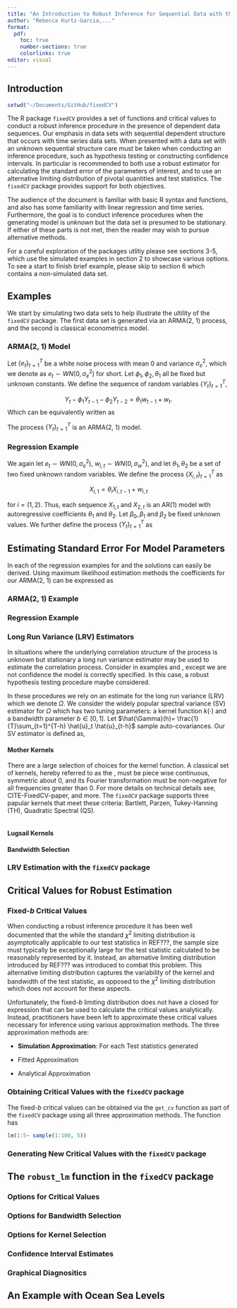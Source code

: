 ```yaml
---
title: "An Introduction to Robust Inference for Sequential Data with the R Package `fixedCV`"
author: "Rebecca Kurtz-Garcia,..."
format:
  pdf:
    toc: true
    number-sections: true
    colorlinks: true
editor: visual
---
```


\newpage

## Introduction 

```r
setwd("~/Documents/GitHub/fixedCV")
```


The R package `fixedCV` provides a set of functions and critical values to conduct a robust inference procedure in the presence of dependent data sequences. Our emphasis in data sets with sequential dependent structure that occurs with time series data sets. When presented with a data set with an unknown sequential structure care must be taken when conducting an inference procedure, such as hypothesis testing or constructing confidence intervals. In particular is recommended to both use a robust estimator for calculating the standard error of the parameters of interest, and to use an alternative limiting distribution of pivotal quantities and test statistics. The `fixedCV` package provides support for both objectives. 

The audience of the document is familiar with basic R syntax and functions, and also has some familiarity with linear regression and time series. Furthermore, the goal is to conduct inference procedures when the generating model is *unknown* but the data set is presumed to be stationary.  If either of these parts is not met, then the reader may wish to pursue alternative methods. 

For a careful exploration of the packages utlitiy please see sections 3-5, which use the simulated examples in section 2 to showcase various options. To see a start to finish brief example, please skip to section 6 which contains a non-simulated data set. 

## Examples

We start by simulating two data sets to help illustrate the ultility of the `fixedCV` package. The first data set is generated via an ARMA(2, 1) process, and the second is classical econometrics model. 

### ARMA(2, 1) Model 

Let $\{e_t\}_{t=1}^{T}$ be a white noise process with mean 0 and variance $\sigma_e^2$, which we denote as $e_t \sim WN(0, \sigma^2_e)$ for short.  Let $\phi_1, \phi_2, \theta_1$ all be fixed but unknown constants. We define the sequence of random variables $\{Y_t\}_{t=1}^T$, 

$$Y_t - \phi_1 Y_{t-1} - \phi_2 Y_{t-2} = \theta_1 w_{t-1} + w_t .$$
\noindent Which can be equivalently written as 

\begin{equation}
Y_t  = \phi_1 Y_{t-1} + \phi_2 Y_{t-2}+  \theta_1 e_{t-1}+ e_t.
\label{eq:ARMA_ex}
\end{equation}

The process $\{Y_t\}_{t=1}^T$ is an ARMA(2, 1) model. 

### Regression Example  

We again let $e_t \sim WN(0, \sigma^2_e)$, $w_{i,t} \sim WN(0, \sigma^2_w)$, and let $\theta_1, \theta_2$ be a set of two fixed unknown random variables. We define the process $\{X_{i, t}\}_{t=1}^T$ as 

$$X_{i,1} = \theta_i X_{i, t-1} + w_{i,t}$$

\noindent for $i = (1,2)$.  Thus, each sequence $X_{1, t}$ and $X_{2,t}$ is an AR(1) model with autoregressive coefficients $\theta_1$ and $\theta_2$. Let $\beta_0, \beta_1$ and $\beta_2$ be fixed unknown values. We further define the process $\{Y_t\}_{t=1}^T$ as 

\begin{equation}
Y_t = \beta_0 + \beta_1 X_{1,t} + \beta_2 X_{2,t} + e_t
\label{eq:reg_ex}
\end{equation}

## Estimating Standard Error For Model Parameters 

In each of the regression examples for \ref{eq:ARMA_ex} and \ref{eq:reg_ex} the solutions can easily be derived. Using maximum likelihood estimation methods the coefficients for our ARMA(2, 1) can be expressed as 



### ARMA(2, 1) Example   

### Regression Example 

### Long Run Variance (LRV) Estimators 

In situations where the underlying correlation structure of the process is unknown but stationary a long run variance estimator may be used to estimate the correlation process. Consider in examples \ref{eq:ARMA_ex} and \ref{eq:reg_ex}, except we are not confidence the model is correctly specified. In this case, a robust hypothesis testing procedure maybe considered. 

In these procedures we rely on an estimate for the long run variance (LRV) which we denote $\Omega$. We consider the widely popular  spectral variance (SV) estimator for $\Omega$ which has two tuning parameters: a kernel function $k(\cdot)$ and a bandwidth parameter $b \in [0,1]$. Let $\hat{\Gamma}(h)= \frac{1}{T}\sum_{t=1}^{T-h} \hat{u}_t \hat{u}_{t-h}$ sample auto-covariances. Our SV estimator is defined as, 

\begin{equation}
\hat{\Omega}_T =  \sum_{h=-(T-1)}^{T-1} \kappa\left(\frac{h}{bT} \right ) \hat{\Gamma}(h).
\label{eq:LRV}
\end{equation}


#### Mother Kernels 

There are a large selection of choices for the kernel function. A classical set of kernels, hereby referred to as the \textit{mother kenels}, must be piece wise continuous, symmetric about 0, and its Fourier transformation must be non-negative for all frequencies greater than 0. For more details on technical details see, CITE-FixedCV-paper, and more. The `fixedCV` package supports three papular kernels that meet these criteria: Bartlett, Parzen, Tukey-Hanning (TH), Quadratic Spectral (QS). 



```r

```


#### Lugsail Kernels 

#### Bandwidth Selection 

### LRV Estimation with the `fixedCV` package

## Critical Values for Robust Estimation 

### Fixed-$b$ Critical Values 
When conducting a robust inference procedure it has been well documented that the while the standard $\chi^2$ limiting distribution is asymptotically applicable to our test statistics in REF???, the sample size must typically be exceptionally large for the test statistic calculated to be reasonably represented by it.  Instead, an alternative limiting distribution introduced by REF??? was introduced to combat this problem.  This alternative limiting distribution captures the variability of the kernel and bandwidth of the test statistic, as opposed to the $\chi^2$ limiting distribution which does not account for these aspects. 

Unfortunately, the fixed-$b$ limiting distribution does not have a closed for expression that can be used to calculate the critical values analytically. Instead, practitioners have been left to approximate these critical values necessary for inference using various approximation methods. The three approximation methods are: 

- **Simulation Approximation**: For each Test statistics generated 

- Fitted Approximation

- Analytical Approximation 

### Obtaining Critical Values with the `fixedCV` package

The fixed-$b$ critical values can be obtained via the `get_cv` function as part of the `fixedCV` package using all three approximation methods. The function has 

```r
lm(1:5~ sample(1:100, 5))
```


### Generating New Critical Values with the `fixedCV` package

## The `robust_lm` function in the `fixedCV` package

### Options for Critical Values 

### Options for Bandwidth Selection 

### Options for Kernel Selection 

### Confidence Interval Estimates

### Graphical Diagnositics 

## An Example with Ocean Sea Levels 
